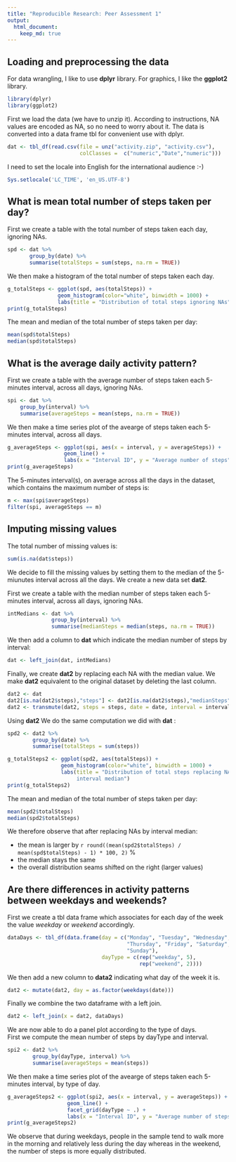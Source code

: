 ```yaml
---
title: "Reproducible Research: Peer Assessment 1"
output: 
  html_document:
    keep_md: true
---
```



## Loading and preprocessing the data
For data wrangling, I like to use **dplyr** library. For graphics, I like the
**ggplot2** library.
```r
library(dplyr)
library(ggplot2)
```

First we load the data (we have to unzip it). According to instructions, NA 
values are encoded as NA, so no need to worry about it. The data is converted
into a data frame tbl for convenient use with dplyr.
```r
dat <- tbl_df(read.csv(file = unz("activity.zip", "activity.csv"),
                       colClasses =  c("numeric","Date","numeric")))
```

I need to set the locale into English for the international audience :-)
```r
Sys.setlocale('LC_TIME', 'en_US.UTF-8')
```


## What is mean total number of steps taken per day?
First we create a table with the total number of steps taken each day, ignoring NAs.
```r
spd <- dat %>%
       group_by(date) %>%
       summarise(totalSteps = sum(steps, na.rm = TRUE))
```

We then make a histogram of the total number of steps taken each day.
```r
g_totalSteps <- ggplot(spd, aes(totalSteps)) +
                geom_histogram(color="white", binwidth = 1000) +
                labs(title = "Distribution of total steps ignoring NAs")
print(g_totalSteps)
```

The mean and median of the total number of steps taken per day:
```r
mean(spd$totalSteps)
median(spd$totalSteps)
```


## What is the average daily activity pattern?
First we create a table with the average number of steps taken each 5-minutes 
interval, across all days, ignoring NAs.
```r
spi <- dat %>%
    group_by(interval) %>%
    summarise(averageSteps = mean(steps, na.rm = TRUE))
```

We then make a time series plot of the avearge of steps taken each 5-minutes 
interval, across all days.
```r
g_averageSteps <- ggplot(spi, aes(x = interval, y = averageSteps)) +
                  geom_line() +
                  labs(x = "Interval ID", y = "Average number of steps")
print(g_averageSteps)
```

The 5-minutes interval(s), on average across all the days in the dataset, which 
contains the maximum number of steps is:
```r
m <- max(spi$averageSteps)
filter(spi, averageSteps == m)
```


## Imputing missing values
The total number of missing values is:
```r
sum(is.na(dat$steps))
```

We decide to fill the missing values by setting them to the median of the
5-miunutes interval across all the days. We create a new data set **dat2**.


First we create a table with the median number of steps taken each 5-minutes 
interval, across all days, ignoring NAs.
```r
intMedians <- dat %>%
              group_by(interval) %>%
              summarise(medianSteps = median(steps, na.rm = TRUE))
```

We then add a column to **dat** which indicate the median number of steps by
interval:
```r
dat <- left_join(dat, intMedians)
```

Finally, we create **dat2** by replacing each NA with the median value. We make
**dat2** equivalent to the original dataset by deleting the last column.
```r
dat2 <- dat
dat2[is.na(dat2$steps),"steps"] <- dat2[is.na(dat2$steps),"medianSteps"]
dat2 <- transmute(dat2, steps = steps, date = date, interval = interval)
```

Using **dat2** We do the same computation we did with **dat** :
```r
spd2 <- dat2 %>%
        group_by(date) %>%
        summarise(totalSteps = sum(steps))

g_totalSteps2 <- ggplot(spd2, aes(totalSteps)) +
                 geom_histogram(color="white", binwidth = 1000) +
                 labs(title = "Distribution of total steps replacing NAs by 
                      interval median")
print(g_totalSteps2)
```

The mean and median of the total number of steps taken per day:
```r
mean(spd2$totalSteps)
median(spd2$totalSteps)
```

We therefore observe that after replacing NAs by interval median:

- the mean is larger by `r round((mean(spd2$totalSteps) / mean(spd$totalSteps) - 1) * 100, 2)` %
- the median stays the same
- the overall distribution seams shifted on the right (larger values)

## Are there differences in activity patterns between weekdays and weekends?

First we create a tbl data frame which associates for each day of the week 
the value *weekday* or *weekend* accordingly.
```r
dataDays <- tbl_df(data.frame(day = c("Monday", "Tuesday", "Wednesday", 
                                      "Thursday", "Friday", "Saturday", 
                                      "Sunday"),
                              dayType = c(rep("weekday", 5), 
                                          rep("weekend", 2))))
```

We then add a new column to **data2** indicating what day of the week it is.
```r
dat2 <- mutate(dat2, day = as.factor(weekdays(date)))
```

Finally we combine the two dataframe with a left join.
```r
dat2 <- left_join(x = dat2, dataDays)
```

We are now able to do a panel plot according to the type of days.  
First we compute the mean number of steps by dayType and interval.
```r
spi2 <- dat2 %>%
        group_by(dayType, interval) %>%
        summarise(averageSteps = mean(steps))
```

We then make a time series plot of the avearge of steps taken each 5-minutes 
interval, by type of day.
```r
g_averageSteps2 <- ggplot(spi2, aes(x = interval, y = averageSteps)) +
                   geom_line() +
                   facet_grid(dayType ~ .) +
                   labs(x = "Interval ID", y = "Average number of steps")
print(g_averageSteps2)
```

We observe that during weekdays, people in the sample tend to walk more in the
morning and relatively less during the day whereas in the weekend, the number of
steps is more equally distributed.